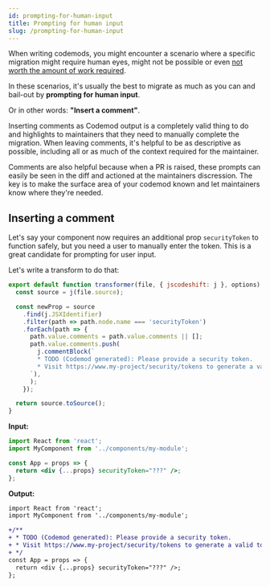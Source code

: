 ```yaml
---
id: prompting-for-human-input
title: Prompting for human input
slug: /prompting-for-human-input
---
```


When writing codemods, you might encounter a scenario where a specific migration might require human eyes, might not be possible or even [not worth the amount of work required](/docs/when-not-to-codemod).

In these scenarios, it's usually the best to migrate as much as you can and bail-out by **prompting for human input**.

Or in other words: **"Insert a comment"**.

Inserting comments as Codemod output is a completely valid thing to do and highlights to maintainers that they need to manually complete the migration.
When leaving comments, it's helpful to be as descriptive as possible, including all or as much of the context required for the maintainer.

Comments are also helpful because when a PR is raised, these prompts can easily be seen in the diff and actioned at the maintainers discression. The key is to make the surface area of your codemod known and let maintainers know where they're needed.

## Inserting a comment

Let's say your component now requires an additional prop `securityToken` to function safely, but you need a user to manually enter the token.
This is a great candidate for prompting for user input.

Let's write a transform to do that:

```javascript
export default function transformer(file, { jscodeshift: j }, options) {
  const source = j(file.source);

  const newProp = source
    .find(j.JSXIdentifier)
    .filter(path => path.node.name === 'securityToken')
    .forEach(path => {
      path.value.comments = path.value.comments || [];
      path.value.comments.push(
        j.commentBlock(`
        * TODO (Codemod generated): Please provide a security token.
        * Visit https://www.my-project/security/tokens to generate a valid token.
      `),
      );
    });

  return source.toSource();
}
```

**Input:**

```jsx
import React from 'react';
import MyComponent from '../components/my-module';

const App = props => {
  return <div {...props} securityToken="???" />;
};
```

**Output:**

```diff
import React from 'react';
import MyComponent from '../components/my-module';

+/**
+ * TODO (Codemod generated): Please provide a security token.
+ * Visit https://www.my-project/security/tokens to generate a valid token.
+ */
const App = props => {
  return <div {...props} securityToken="???" />;
};
```
